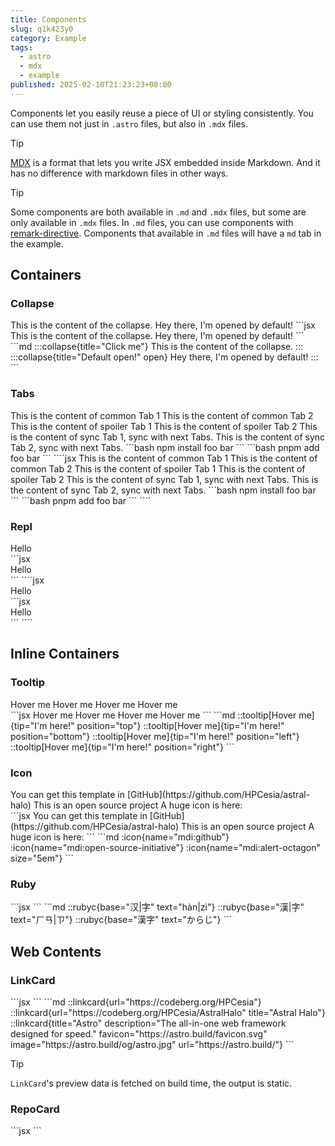 ```yaml
---
title: Components
slug: q1k423y0
category: Example
tags:
  - astro
  - mdx
  - example
published: 2025-02-10T21:23:23+08:00
---
```



Components let you easily reuse a piece of UI or styling consistently. You can use them not just in `.astro` files, but also in `.mdx` files.

> [!TIP]
> [MDX](https://mdxjs.com/) is a format that lets you write JSX embedded inside Markdown. And it has no difference with markdown files in other ways.

> [!TIP]
> Some components are both available in `.md` and `.mdx` files, but some are only available in `.mdx` files. In `.md` files, you can use components with [remark-directive](https://github.com/remarkjs/remark-directive). Components that available in `.md` files will have a `md` tab in the example.

## Containers

### Collapse

<Repl>
  <Collapse title="Click me">This is the content of the collapse.</Collapse>
  <Collapse title="Default open!" open>
    Hey there, I'm opened by default!
  </Collapse>
  <Fragment slot="desc">
  <Tabs>
    <TabItem label="mdx" active>
      ```jsx
      <Collapse title="Click me">This is the content of the collapse.</Collapse>
      <Collapse title="Default open!" open>
        Hey there, I'm opened by default!
      </Collapse>
      ```
    </TabItem>
    <TabItem label="md">
      ```md
      :::collapse{title="Click me"}
      This is the content of the collapse.
      :::
      :::collapse{title="Default open!" open}
      Hey there, I'm opened by default!
      :::
      ```
    </TabItem>
  </Tabs>
  </Fragment>
</Repl>

### Tabs

<Repl>
  <Tabs>
    <TabItem label="Foo">This is the content of common Tab 1</TabItem>
    <TabItem label="Bar" active>
      This is the content of common Tab 2
    </TabItem>
  </Tabs>
  <Tabs>
    <TabItem label="Lorem">This is the content of spoiler Tab 1</TabItem>
    <TabItem label="Ipsum">This is the content of spoiler Tab 2</TabItem>
  </Tabs>
  <Tabs syncKey="test-tabs-sync">
    <TabItem label="Tab 1" active>
      This is the content of sync Tab 1, sync with next Tabs.
    </TabItem>
    <TabItem label="Tab 2">This is the content of sync Tab 2, sync with next Tabs.</TabItem>
  </Tabs>
  <Tabs syncKey="test-tabs-sync">
    <TabItem label="NPM" active>
      ```bash
      npm install foo bar
      ```
    </TabItem>
    <TabItem label="PNPM">
      ```bash
      pnpm add foo bar
      ```
    </TabItem>
  </Tabs>
  <Fragment slot="desc">
    ````jsx
    <Tabs>
      <TabItem label="Foo">This is the content of common Tab 1</TabItem>
      <TabItem label="Bar" active>
        This is the content of common Tab 2
      </TabItem>
    </Tabs>
    <Tabs>
      <TabItem label="Lorem">This is the content of spoiler Tab 1</TabItem>
      <TabItem label="Ipsum">This is the content of spoiler Tab 2</TabItem>
    </Tabs>
    <Tabs syncKey="test-tabs-sync">
      <TabItem label="Tab 1" active>
        This is the content of sync Tab 1, sync with next Tabs.
      </TabItem>
      <TabItem label="Tab 2">This is the content of sync Tab 2, sync with next Tabs.</TabItem>
    </Tabs>
    <Tabs syncKey="test-tabs-sync">
      <TabItem label="NPM" active>
        ```bash
        npm install foo bar
        ```
      </TabItem>
      <TabItem label="PNPM">
        ```bash
        pnpm add foo bar
        ```
      </TabItem>
    </Tabs>
    ````
  </Fragment>
</Repl>

### Repl

<Repl>
  <Repl>
    <div>Hello</div>
    <Fragment slot="desc">
      ```jsx
      <div>Hello</div>
      ```
    </Fragment>
  </Repl>
  <Fragment slot="desc">
    ````jsx
    <Repl>
      <div class="text-center">Hello</div>
      <Fragment slot="desc">
        ```jsx
        <div class="text-center">Hello</div>
        ```
      </Fragment>
    </Repl>
    ````
  </Fragment>
</Repl>

## Inline Containers

### Tooltip

<Repl>
  <div class="flex flex-col gap-2 w-fit mx-auto">
    <Tooltip tip="I'm here!" position="top">
      Hover me
    </Tooltip>
    <Tooltip tip="I'm here!" position="bottom">
      Hover me
    </Tooltip>
    <Tooltip tip="I'm here!" position="left">
      Hover me
    </Tooltip>
    <Tooltip tip="I'm here!" position="right">
      Hover me
    </Tooltip>
  </div>
  <Fragment slot="desc">
  <Tabs>
    <TabItem label="mdx" active>
      ```jsx
      <Tooltip tip="I'm here!" position="top">
        Hover me
      </Tooltip>
      <Tooltip tip="I'm here!" position="bottom">
        Hover me
      </Tooltip>
      <Tooltip tip="I'm here!" position="left">
        Hover me
      </Tooltip>
      <Tooltip tip="I'm here!" position="right">
        Hover me
      </Tooltip>
      ```
    </TabItem>
    <TabItem label="md">
      ```md
      ::tooltip[Hover me]{tip="I'm here!" position="top"}
      ::tooltip[Hover me]{tip="I'm here!" position="bottom"}
      ::tooltip[Hover me]{tip="I'm here!" position="left"}
      ::tooltip[Hover me]{tip="I'm here!" position="right"}
      ```
    </TabItem>
  </Tabs>
  </Fragment>
</Repl>

### Icon

<Repl>
  <div class="flex flex-col gap-2 w-fit mx-auto">
    <span>You can get this template in <Icon name="mdi:github" />[GitHub](https://github.com/HPCesia/astral-halo)</span>
    <span>This is an open source project <Icon name="mdi:open-source-initiative" /></span>
    <span>A huge icon is here: <Icon name="mdi:alert-octagon" size="5em" /></span>
  </div>
  <Fragment slot="desc">
  <Tabs>
    <TabItem label="mdx" active>
      ```jsx
      <span>You can get this template in <Icon name="mdi:github" />[GitHub](https://github.com/HPCesia/astral-halo)</span>
      <span>This is an open source project <Icon name="mdi:open-source-initiative" /></span>
      <span>A huge icon is here: <Icon name="mdi:alert-octagon" size="5em" /></span>
      ```
    </TabItem>
    <TabItem label="md">
      ```md
      :icon{name="mdi:github"}
      :icon{name="mdi:open-source-initiative"}
      :icon{name="mdi:alert-octagon" size="5em"}
      ```
    </TabItem>
  </Tabs>
  </Fragment>
</Repl>

### Ruby

<Repl>
  <div class="flex flex-col gap-2 w-fit mx-auto">
    <Ruby pairs={[{base: "汉", text: "hàn"}, {base: "字", text: "zì"}]} />
    <Ruby pairs={[["漢", "ㄏㄢ"], ["字", "ㄗ"]]} />
    <Ruby base="漢字" text="からじ" />
  </div>
  <Fragment slot="desc">
  <Tabs>
    <TabItem label="mdx" active>
      ```jsx
      <Ruby pairs={[{base: "汉", text: "hàn"}, {base: "字", text: "zì"}]} />
      <Ruby pairs={[["漢", "ㄏㄢ"], ["字", "ㄗ"]]} />
      <Ruby base="漢字" text="からじ" />
      ```
    </TabItem>
    <TabItem label="md">
      ```md
      ::rubyc{base="汉|字" text="hàn|zì"}
      ::rubyc{base="漢|字" text="ㄏㄢ|ㄗ"}
      ::rubyc{base="漢字" text="からじ"}
      ```
    </TabItem>
  </Tabs>
  </Fragment>
</Repl>

## Web Contents

### LinkCard

<Repl>
  <LinkCard url="https://codeberg.org/HPCesia" />
  <LinkCard
    url="https://codeberg.org/HPCesia/AstralHalo"
    title="Astral Halo"
  />
  <LinkCard
    title="Astro"
    description="The all-in-one web framework designed for speed."
    favicon = "https://astro.build/favicon.svg"
    image = "https://astro.build/og/astro.jpg"
    url="https://astro.build/"
  />
  <Fragment slot="desc">
    <Tabs>
      <TabItem label="mdx" active>
        ```jsx
        <LinkCard url="https://codeberg.org/HPCesia" />
        <LinkCard
          url="https://codeberg.org/HPCesia/AstralHalo"
          title="Astral Halo"
        />
        <LinkCard
          title="Astro"
          description="The all-in-one web framework designed for speed."
          favicon = "https://astro.build/favicon.svg"
          image = "https://astro.build/og/astro.jpg"
          url="https://astro.build/"
        />
        ```
      </TabItem>
      <TabItem label="md">
        ```md
        ::linkcard{url="https://codeberg.org/HPCesia"}
        ::linkcard{url="https://codeberg.org/HPCesia/AstralHalo" title="Astral Halo"}
        ::linkcard{title="Astro" description="The all-in-one web framework designed for speed." favicon="https://astro.build/favicon.svg" image="https://astro.build/og/astro.jpg" url="https://astro.build/"}
        ```
      </TabItem>
    </Tabs>
  </Fragment>
</Repl>

> [!TIP]
> `LinkCard`'s preview data is fetched on build time, the output is static.

### RepoCard

<Repl>
  <RepoCard repo="HPCesia/astral-halo" platform='github' />
  <RepoCard repo="HPCesia/AstralHalo" platform='forgejo' host='https://codeberg.org' icon='simple-icons:codeberg' />
  <RepoCard repo="gitea/awesome-gitea" platform='gitea' host='https://gitea.com' icon='simple-icons:gitea' />
  <Fragment slot="desc">
    ```jsx
    <RepoCard repo="HPCesia/astral-halo" platform='github' />
    <RepoCard repo="HPCesia/AstralHalo" platform='forgejo' host='https://codeberg.org' icon='simple-icons:codeberg' />
    <RepoCard repo="gitea/awesome-gitea" platform='gitea' host='https://gitea.com' icon='simple-icons:gitea' />
    ```
  </Fragment>
</Repl>
